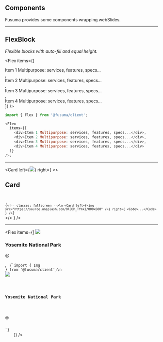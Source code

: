 <!-- sectionTitle: Components -->

## Components

Fusuma provides some components wrapping webSlides.

<!-- ---


<Block>

1/9 left top
Put content wherever you want. Have less. Do more. Create beautiful solutions.

.slide-top and .content-left

</Block> -->

---


## FlexBlock

_Flexible blocks with auto-fill and equal height._

<Flex
  items={[
    <div>Item 1 Multipurpose: services, features, specs...</div>,
    <div>Item 2 Multipurpose: services, features, specs...</div>,
    <div>Item 3 Multipurpose: services, features, specs...</div>,
    <div>Item 4 Multipurpose: services, features, specs...</div>
  ]}
/>

```js
import { Flex } from '@fusuma/client';

<Flex
  items={[
    <div>Item 1 Multipurpose: services, features, specs...</div>,
    <div>Item 2 Multipurpose: services, features, specs...</div>,
    <div>Item 3 Multipurpose: services, features, specs...</div>,
    <div>Item 4 Multipurpose: services, features, specs...</div>
  ]}
/>;
```

---

<!-- classes: fullscreen -->


<Card
  left={<img src="https://source.unsplash.com/8lODM_TYmkI/800x600" />}
  right={
    <>
      <h2>Card</h2>
      <br />
      <Code language="js">
        {`<!-- classes: fullscreen -->\n
<Card
  left={<img src="https://source.unsplash.com/8lODM_TYmkI/800x600" />}
  right={
    <Code>...</Code>
  }
/>`}
      </Code>
    </>
  }
/>

---


<Flex
  items={[
    <Img src="https://source.unsplash.com/8lODM_TYmkI/800x600">
      <h3>Yosemite National Park</h3>
      <p>😆</p>
    </Img>,
    <Code language="js">
      {`import { Img } from '@fusuma/client';\n
<Img src="https://source.unsplash.com/8lODM_TYmkI/800x600">
  <h3>Yosemite National Park</h3>
  <p>😆</p>
</Img>`}
    </Code>
  ]}
/>
